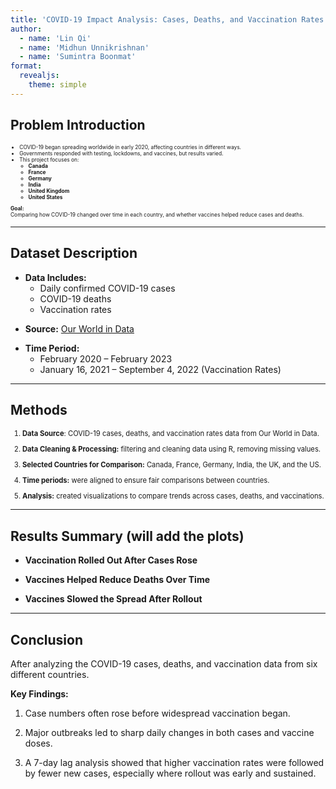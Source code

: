 ```yaml
---
title: 'COVID-19 Impact Analysis: Cases, Deaths, and Vaccination Rates'
author:
  - name: 'Lin Qi'
  - name: 'Midhun Unnikrishnan'
  - name: 'Sumintra Boonmat'
format:
  revealjs:
    theme: simple
---
```


## Problem Introduction

::: {.fragment style="font-size: 60%;"}
- COVID-19 began spreading worldwide in early 2020, affecting countries in different ways.
- Governments responded with testing, lockdowns, and vaccines, but results varied.
- This project focuses on:
    - **Canada**
    - **France**
    - **Germany**
    - **India**
    - **United Kingdom**
    - **United States**
:::

::: {.fragment style="font-size: 60%;"}
**Goal:**  
Comparing how COVID-19 changed over time in each country, and whether vaccines helped reduce cases and deaths.
:::


------------------------------------------------------------------------

## Dataset Description

::: {.fragment}
- **Data Includes:**
    - Daily confirmed COVID-19 cases
    - COVID-19 deaths
    - Vaccination rates
:::

::: {.fragment}
- **Source:** [Our World in Data](https://ourworldindata.org/)
:::

::: {.fragment}
- **Time Period:**  
    - February 2020 – February 2023  
    - January 16, 2021 – September 4, 2022 (Vaccination Rates)
:::


------------------------------------------------------------------------

## Methods

::: {style="font-size: 80%;"}
1. **Data Source**: 
COVID-19 cases, deaths, and vaccination rates data from Our World in Data.

2. **Data Cleaning & Processing:** 
filtering and cleaning data using R, removing missing values.

3. **Selected Countries for Comparison:** 
Canada, France, Germany, India, the UK, and the US.

4. **Time periods:** 
were aligned to ensure fair comparisons between countries.

5. **Analysis:** 
created visualizations to compare trends across cases, deaths, and vaccinations.
:::
---

## Results Summary (will add the plots)

-   **Vaccination Rolled Out After Cases Rose**

-   **Vaccines Helped Reduce Deaths Over Time**

-   **Vaccines Slowed the Spread After Rollout**

---

## Conclusion

::: {.fragment}
After analyzing the COVID-19 cases, deaths, and vaccination data from six different countries.
:::

::: {.fragment}
**Key Findings:**
:::

::: {.fragment}
1. Case numbers often rose before widespread vaccination began.
:::

::: {.fragment}
2. Major outbreaks led to sharp daily changes in both cases and vaccine doses.
:::

::: {.fragment}
3. A 7-day lag analysis showed that higher vaccination rates were followed by fewer new cases, especially where rollout was early and sustained.
:::

